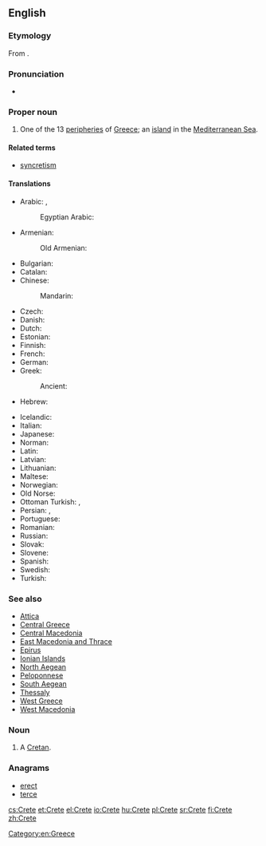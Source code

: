 {{also|crête}}
==English==

===Etymology===
From {{etyl|grc|en}} {{term|Κρήτη||lang=grc}}.

===Pronunciation===
* {{rhymes|iːt|lang=en}}

===Proper noun===
{{wikipedia}}
{{en-proper noun}}

# One of the 13 [[peripheries]] of [[Greece]]; an [[island]] in the [[Mediterranean Sea]].

====Related terms====
* [[syncretism]]

====Translations====
{{trans-top|island}}
* Arabic: {{t|ar|كريت|f|tr=kirit|sc=Arab}}, {{qualifier|archaic}} {{t|ar|اقريطش|f|tr=ʔiqriṭsh|sc=Arab}}
*: Egyptian Arabic: {{t|arz|كريت|f|tr=kerit|sc=Arab}}
* Armenian: {{t|hy|Կրետե}}
*: Old Armenian: {{t|xcl|Կրետէ}}
* Bulgarian: {{t|bg| Крит|m|tr=Krit|sc=Cyrl}}
* Catalan: {{t+|ca|Creta|f}}
* Chinese:
*: Mandarin: {{t+check|cmn|克里特岛|sc=Hani}} <!-- was "Chinese"; please verify correctness, check script variant (|sc=Hani or |sc=Hans; see [[Template:t/documentation]]) -->
* Czech: {{t+|cs|Kréta|f}}
* Danish: {{t|da|Kreta}}
* Dutch: {{t+|nl|Kreta|n}}
* Estonian: {{t+|et|Kreeta}}
* Finnish: {{t+|fi|Kreeta}}
* French: {{t+|fr|Crète|f}}
* German: {{t+|de|Kreta|n}}
* Greek: {{t+|el|Κρήτη|f}}
*: Ancient: {{t|grc|Κρήτη|f}}
* Hebrew: {{t|he|כרתים|tr=kritym|sc=Hebr}}
{{trans-mid}}
* Icelandic: {{t+|is|Krít|f}}
* Italian: {{t|it|Creta|f}}
* Japanese: {{t|ja|クレタ島|tr=Kuretatō|sc=Jpan}}
* Norman: {{t|nrf|Crête|f}}
* Latin: {{t|la|Creta}}
* Latvian: {{t|lv|Krēta|f}}
* Lithuanian: {{t|lt|Kreta|f}}
* Maltese: {{t|mt|Kreta}}
* Norwegian: {{t|no|Kreta}}
* Old Norse: {{t|non|Krít|f}}
* Ottoman Turkish: {{t|ota|گریت|tr=Girît|sc=ota-Arab}}, {{t|ota|گرید|tr=Girît|sc=ota-Arab}}
* Persian: {{t+|fa|کرت|tr=Keret|sc=fa-Arab}}, {{qualifier|archaic}} {{t|fa|اقریطس|tr=eqrits|sc=fa-Arab}}
* Portuguese: {{t|pt|Creta|f}}
* Romanian: {{t|ro|Creta|f}}
* Russian: {{t+|ru|Крит|m|tr=Krit}}
* Slovak: {{t|sk|Kréta}}
* Slovene: {{t|sl|Kréta|f}}
* Spanish: {{t|es|Creta}}
* Swedish: {{t|sv|Kreta}}
* Turkish: {{t+|tr|Girit}}
{{trans-bottom}}

===See also===
* [[Attica]]
* [[Central Greece]]
* [[Central Macedonia]]
* [[East Macedonia and Thrace]]
* [[Epirus]]
* [[Ionian Islands]]
* [[North Aegean]]
* [[Peloponnese]]
* [[South Aegean]]
* [[Thessaly]]
* [[West Greece]]
* [[West Macedonia]]

===Noun===
{{en-noun}}

# {{context|archaic|lang=en}} A [[Cretan]].

===Anagrams===
* [[erect#English|erect]]
* [[terce#English|terce]]

[[Category:en:Greece]]

[[cs:Crete]]
[[et:Crete]]
[[el:Crete]]
[[io:Crete]]
[[hu:Crete]]
[[pl:Crete]]
[[sr:Crete]]
[[fi:Crete]]
[[zh:Crete]]